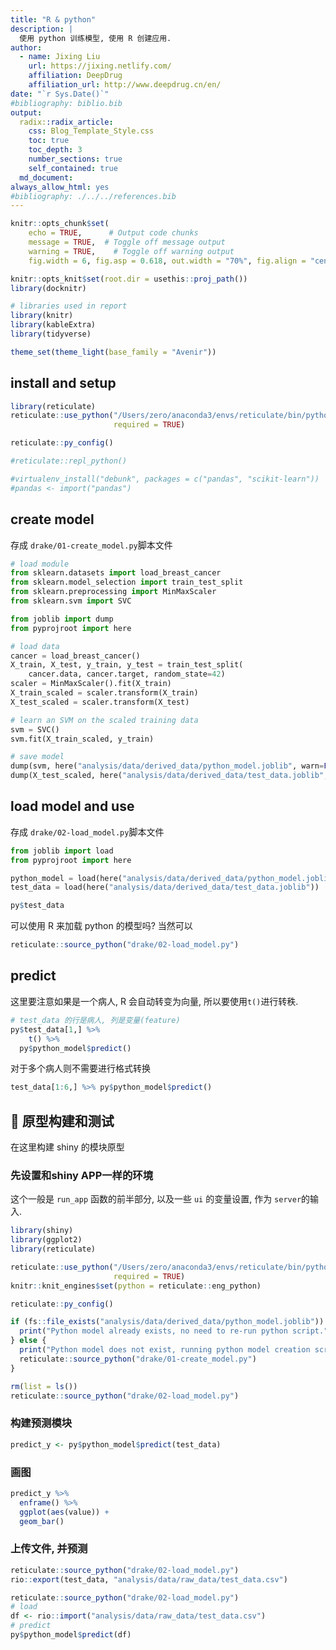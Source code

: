 ```yaml
---
title: "R & python"
description: |
  使用 python 训练模型, 使用 R 创建应用.
author:
  - name: Jixing Liu
    url: https://jixing.netlify.com/
    affiliation: DeepDrug
    affiliation_url: http://www.deepdrug.cn/en/
date: "`r Sys.Date()`"
#bibliography: biblio.bib  
output:
  radix::radix_article:
    css: Blog_Template_Style.css
    toc: true
    toc_depth: 3
    number_sections: true
    self_contained: true
  md_document:
always_allow_html: yes
#bibliography: ./../../references.bib
---
```



```r
knitr::opts_chunk$set(
    echo = TRUE,      # Output code chunks
    message = TRUE,  # Toggle off message output 
    warning = TRUE,    # Toggle off warning output
    fig.width = 6, fig.asp = 0.618, out.width = "70%", fig.align = "center") 

knitr::opts_knit$set(root.dir = usethis::proj_path())
library(docknitr)

# libraries used in report
library(knitr)
library(kableExtra)
library(tidyverse)

theme_set(theme_light(base_family = "Avenir"))
```


## install and setup

```r
library(reticulate)
reticulate::use_python("/Users/zero/anaconda3/envs/reticulate/bin/python3",
                       required = TRUE)

reticulate::py_config()

#reticulate::repl_python()

#virtualenv_install("debunk", packages = c("pandas", "scikit-learn"))
#pandas <- import("pandas")

```

## create model

存成 `drake/01-create_model.py`脚本文件

```python
# load module
from sklearn.datasets import load_breast_cancer
from sklearn.model_selection import train_test_split
from sklearn.preprocessing import MinMaxScaler
from sklearn.svm import SVC

from joblib import dump
from pyprojroot import here

# load data
cancer = load_breast_cancer()
X_train, X_test, y_train, y_test = train_test_split(
    cancer.data, cancer.target, random_state=42)
scaler = MinMaxScaler().fit(X_train)
X_train_scaled = scaler.transform(X_train)
X_test_scaled = scaler.transform(X_test)

# learn an SVM on the scaled training data
svm = SVC()
svm.fit(X_train_scaled, y_train)

# save model
dump(svm, here("analysis/data/derived_data/python_model.joblib", warn=False))
dump(X_test_scaled, here("analysis/data/derived_data/test_data.joblib", warn=False))

```

## load model and use 

存成 `drake/02-load_model.py`脚本文件

```python
from joblib import load
from pyprojroot import here

python_model = load(here("analysis/data/derived_data/python_model.joblib"))
test_data = load(here("analysis/data/derived_data/test_data.joblib"))

```

```r
py$test_data
```


可以使用 R 来加载 python 的模型吗? 当然可以
```r
reticulate::source_python("drake/02-load_model.py")
```


## predict

这里要注意如果是一个病人, R 会自动转变为向量, 所以要使用`t()`进行转秩.

```r
# test_data 的行是病人, 列是变量(feature)
py$test_data[1,] %>%
    t() %>%
  py$python_model$predict()
```

对于多个病人则不需要进行格式转换

```r
test_data[1:6,] %>% py$python_model$predict()
```

##  🐳  原型构建和测试

在这里构建 shiny 的模块原型

### 先设置和shiny APP一样的环境

这个一般是 `run_app` 函数的前半部分, 以及一些 `ui` 的变量设置, 作为 `server`的输入.

```r
library(shiny)
library(ggplot2)
library(reticulate)

reticulate::use_python("/Users/zero/anaconda3/envs/reticulate/bin/python3",
                       required = TRUE)
knitr::knit_engines$set(python = reticulate::eng_python)

reticulate::py_config()

if (fs::file_exists("analysis/data/derived_data/python_model.joblib")) {
  print("Python model already exists, no need to re-run python script.")
} else {
  print("Python model does not exist, running python model creation script")
  reticulate::source_python("drake/01-create_model.py")
}

rm(list = ls())
reticulate::source_python("drake/02-load_model.py")

```

### 构建预测模块

```r
predict_y <- py$python_model$predict(test_data)
```

### 画图

```r
predict_y %>% 
  enframe() %>% 
  ggplot(aes(value)) +
  geom_bar()
```

### 上传文件, 并预测

```r
reticulate::source_python("drake/02-load_model.py")
rio::export(test_data, "analysis/data/raw_data/test_data.csv")
```


```r
reticulate::source_python("drake/02-load_model.py")
# load
df <- rio::import("analysis/data/raw_data/test_data.csv")
# predict
py$python_model$predict(df)
```












